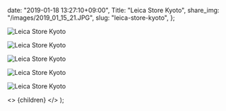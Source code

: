 
  date: "2019-01-18 13:27:10+09:00",
  Title: "Leica Store Kyoto",
  share_img: "/images/2019_01_15_21.JPG",
  slug: "leica-store-kyoto",
};

![Leica Store Kyoto](/images/2019_01_15_20.JPG)

![Leica Store Kyoto](/images/2019_01_15__21.JPG)

![Leica Store Kyoto](/images/2019_01_15_22.JPG)

![Leica Store Kyoto](/images/2019_01_15_23.JPG)

![Leica Store Kyoto](/images/2019_01_15_24.JPG)

  <>
    <Head>
      <title>{meta.Title} | 異郷好実</title>
    </Head>
    <PostLayout meta={meta}>{children}</PostLayout>
  </>
);

